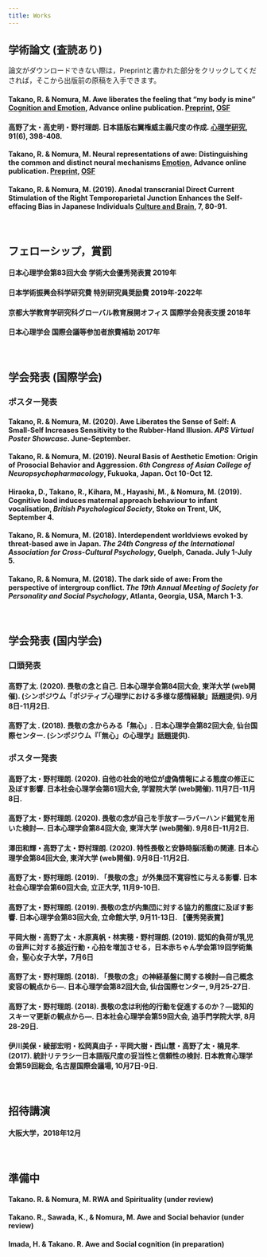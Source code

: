 ---
title: Works
---

## **学術論文 (査読あり)**
論文がダウンロードできない際は，Preprintと書かれた部分をクリックしてくだされば，そこから出版前の原稿を入手できます。

#### **Takano, R.** & Nomura, M. Awe liberates the feeling that "my body is mine" [**Cognition and Emotion**](https://doi.org/10.1080/02699931.2020.1862765), Advance online publication. [Preprint](https://osf.io/f6vd3/), [OSF](https://osf.io/3w2er/)

#### **高野了太**・高史明・野村理朗. 日本語版右翼権威主義尺度の作成. [**心理学研究**](https://doi.org/10.4992/jjpsy.91.19225), 91(6), 398-408.

#### **Takano, R.** & Nomura, M. Neural representations of awe: Distinguishing the common and distinct neural mechanisms [**Emotion**](https://doi.org/10.1037/emo0000771), Advance online publication. [Preprint](https://psyarxiv.com/qk8dn/), [OSF](https://osf.io/nxy7a/)

#### **Takano, R.** & Nomura, M. (2019). Anodal transcranial Direct Current Stimulation of the Right Temporoparietal Junction Enhances the Self-effacing Bias in Japanese Individuals [**Culture and Brain**]("https://doi.org/10.1007/s40167-018-0064-4"), 7, 80-91. 

<br>

## **フェローシップ，賞罰**

#### 日本心理学会第83回大会 学術大会優秀発表賞 2019年

#### 日本学術振興会科学研究費 特別研究員奨励費 2019年-2022年

#### 京都大学教育学研究科グローバル教育展開オフィス 国際学会発表支援 2018年

#### 日本心理学会 国際会議等参加者旅費補助 2017年
<br>

## **学会発表 (国際学会)**

### **ポスター発表**

#### **Takano, R.** & Nomura, M. (2020). Awe Liberates the Sense of Self: A Small-Self Increases Sensitivity to the Rubber-Hand Illusion. _APS Virtual Poster Showcase_. June-September.

#### **Takano, R.** & Nomura, M. (2019). Neural Basis of Aesthetic Emotion: Origin of Prosocial Behavior and Aggression. _6th Congress of Asian College of Neuropsychopharmacology_, Fukuoka, Japan. Oct 10-Oct 12.

#### Hiraoka, D., **Takano, R.**, Kihara, M., Hayashi, M., & Nomura, M. (2019).  Cognitive load induces maternal approach behaviour to infant vocalisation, _British Psychological Society_, Stoke on Trent, UK, September 4.

#### **Takano, R.** & Nomura, M. (2018). Interdependent worldviews evoked by threat-based awe in Japan. _The 24th Congress of the International Association for Cross-Cultural Psychology_, Guelph, Canada. July 1-July 5.

#### **Takano, R.** & Nomura, M. (2018). The dark side of awe: From the perspective of intergroup conflict. _The 19th Annual Meeting of Society for Personality and Social Psychology_, Atlanta, Georgia, USA, March 1-3.
<br>

## **学会発表 (国内学会)**

### **口頭発表**

#### **高野了太**. (2020). 畏敬の念と自己. 日本心理学会第84回大会, 東洋大学 (web開催). (シンポジウム「ポジティブ心理学における多様な感情経験」話題提供). 9月8日-11月2日.

#### **高野了太** . (2018). 畏敬の念からみる「無心」. 日本心理学会第82回大会, 仙台国際センター. (シンポジウム『「無心」の心理学』話題提供). 

### **ポスター発表**

#### **高野了太**・野村理朗. (2020). 自他の社会的地位が虚偽情報による態度の修正に及ぼす影響. 日本社会心理学会第61回大会, 学習院大学 (web開催). 11月7日-11月8日.

#### **高野了太**・野村理朗. (2020). 畏敬の念が自己を手放す―ラバーハンド錯覚を用いた検討―. 日本心理学会第84回大会, 東洋大学 (web開催). 9月8日-11月2日.

#### 澤田和輝・**高野了太**・野村理朗. (2020). 特性畏敬と安静時脳活動の関連. 日本心理学会第84回大会, 東洋大学 (web開催). 9月8日-11月2日.

#### **高野了太**・野村理朗. (2019). 「畏敬の念」が外集団不寛容性に与える影響. 日本社会心理学会第60回大会, 立正大学, 11月9-10日.

#### **高野了太**・野村理朗. (2019). 畏敬の念が内集団に対する協力的態度に及ぼす影響. 日本心理学会第83回大会, 立命館大学, 9月11-13日. 【優秀発表賞】

#### 平岡大樹・**高野了太**・木原真帆・林実穂・野村理朗. (2019). 認知的負荷が乳児の音声に対する接近行動・心拍を増加させる，日本赤ちゃん学会第19回学術集会，聖心女子大学，7月6日

#### **高野了太**・野村理朗. (2018). 「畏敬の念」の神経基盤に関する検討―自己概念変容の観点から―. 日本心理学会第82回大会, 仙台国際センター, 9月25-27日. 

#### **高野了太**・野村理朗. (2018). 畏敬の念は利他的行動を促進するのか？―認知的スキーマ更新の観点から―. 日本社会心理学会第59回大会, 追手門学院大学, 8月28-29日. 

#### 伊川美保・綾部宏明・松岡真由子・平岡大樹・西山慧・**高野了太**・楠見孝. (2017). 統計リテラシー日本語版尺度の妥当性と信頼性の検討. 日本教育心理学会第59回総会, 名古屋国際会議場, 10月7日-9日.


<br>


## **招待講演**
#### 大阪大学，2018年12月
<br>

## **準備中**

#### **Takano. R.** & Nomura, M. RWA and Spirituality (under review)
#### **Takano. R.**, Sawada, K., & Nomura, M. Awe and Social behavior (under review)
#### Imada, H. & **Takano. R.** Awe and Social cognition (in preparation)




